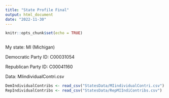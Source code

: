 ```yaml
---
title: "State Profile Final"
output: html_document
date: "2022-11-30"
---
```


```r
knitr::opts_chunk$set(echo = TRUE)
```

```r

```

My state: MI (Michigan)

Democratic Party ID: C00031054

Republican Party ID: C00041160

Data: MIindividualContri.csv 

```r
DemIndividualContribs <- read_csv("StatesData/MIindividualContri.csv")
RepIndividualContribs <- read_csv("StatesData/RepMIIndiContribs.csv")
```

```r

```











